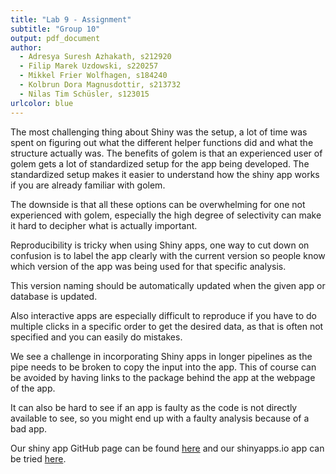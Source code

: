```yaml
---
title: "Lab 9 - Assignment"
subtitle: "Group 10"
output: pdf_document
author:
  - Adresya Suresh Azhakath, s212920
  - Filip Marek Uzdowski, s220257
  - Mikkel Frier Wolfhagen, s184240
  - Kolbrun Dora Magnusdottir, s213732
  - Nilas Tim Schüsler, s123015
urlcolor: blue
---
```


The most challenging thing about Shiny was the setup, a lot of time was spent on
figuring out what the different helper functions did and what the structure
actually was. The benefits of golem is that an experienced user of golem gets a
lot of standardized setup for the app being developed. The standardized setup
makes it easier to understand how the shiny app works if you are already
familiar with golem.

The downside is that all these options can be overwhelming for one not
experienced with golem, especially the high degree of selectivity can make it
hard to decipher what is actually important.

Reproducibility is tricky when using Shiny apps, one way to cut down on
confusion is to label the app clearly with the current version so people know
which version of the app was being used for that specific analysis.

This version naming should be automatically updated when the given app or
database is updated.

Also interactive apps are especially difficult to reproduce if you have to do
multiple clicks in a specific order to get the desired data, as that is often
not specified and you can easily do mistakes.

We see a challenge in incorporating Shiny apps in longer pipelines as the pipe
needs to be broken to copy the input into the app. This of course can be avoided
by having links to the package behind the app at the webpage of the app.

It can also be hard to see if an app is faulty as the code is not directly
available to see, so you might end up with a faulty analysis because of a bad
app.

Our shiny app GitHub page can be found
[here](https://github.com/rforbiodatascience22/group_10_shiny) and our
shinyapps.io app can be tried [here](https://nilas.shinyapps.io/centraldogma/).
